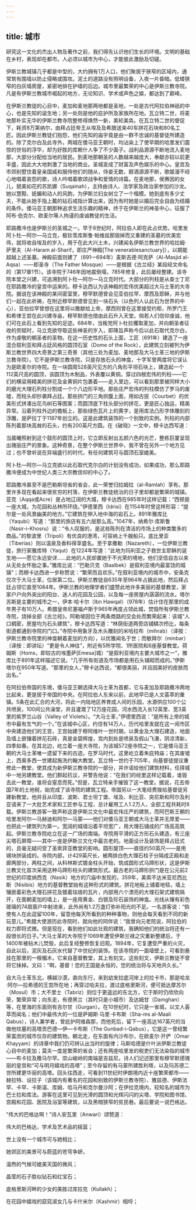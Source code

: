 ```yaml
---
---
---
```

title: 城市
---




研究这一文化的杰出人物及著作之前，我们得先认识他们生长的环境。文明的基础在乡村，表现却在都市。人必须以城市为中心，才能彼此激励及切磋。

伊斯兰教城镇几乎都是中型的，大约拥有1万人口，他们聚居于狭窄的区域内，通常筑有围墙以防止侵略或围攻。泥土的道路没有照明设备，入夜一片昏暗。低矮狭窄的白灰墙房屋，紧密地排在护墙的后边。城市里最繁荣的中心是伊斯兰教寺院。凡是有伊斯兰教城市崛起的地方，无论知识、学术或声色之娱，都达到了巅峰。

在伊斯兰教徒的心目中，麦加和麦地那两地都是圣地，一处是古代阿拉伯神祇的中心，也是先知的诞生地；另一处则是他的庇护所及家族所在地。瓦立特二世，将麦地那朴实无华的伊斯兰教寺院整修得焕然一新，美轮美奂。在瓦立特二世的督促下，耗资8万第纳尔，由拜占廷帝王从埃及及希腊送来40车拼花石块和80名工匠。因此伊斯兰教徒们抱怨，他们先知的庙宇竟是由一群不忠诚的基督徒所建造的。除了克尔白及此寺外，两城在倭马亚王朝时，均沾染上了使早期的哈里发们震惊的世俗的浮华，却为好胜的库赖什人争了不少面子。战利品源源不断地流入麦地那，大部分分配给当地的居民。到麦地那朝圣的人数越来越庞大，奉献亦较以前更丰盛，因此大大地刺激了当地的商业。圣城变成了财富及声色娱乐的中心。皇宫及市郊别墅住着皇亲国戚和服侍他们的随从，侍妾无数，醇酒源源不断，歌姬漫不经心地唱着哀怨的歌，诗人吟唱着歌颂战争和爱情的诗篇。在麦地那，侯赛因的女儿，貌美如花的苏凯娜（Suqainah），主持由诗人、法学家及政治家参加的沙龙。她以慧黠、妩媚和动人的风韵，为伊斯兰妇女树立了一个楷模。她到底有多少丈夫，不能从她手指上戴的钻石戒指计算出来，因为有时她是以婚后完全自由为结婚的条件。倭马亚王朝那种追求生活乐趣的精神，终于在伊斯兰的神圣中心，征服了阿布·伯克尔、欧麦尔等人拘谨的虔诚教徒的生活。

耶路撒冷也是伊斯兰的圣城之一。早于8世纪时，阿拉伯人即在此占优势。哈里发阿卜杜—阿尔—马立克，极钦羡库斯鲁·帕维兹那毁掉而又重建的圣墓的优美宏伟，就将收自埃及的岁入，用于在此大兴土木，兴建闻名伊斯兰教世界的哈拉姆·萨里夫（Al-Haram al-Sharif，即庄严神殿[The venerablesanctuary]），以期能超越上述圣墓。神殿前面则建了（691—694年）麦斯吉德·阿克萨（Al-Masjid al-Aqsa）——即圣寺（The Father Mosque）——是根据《古兰经》某段经文命名的（第17章1节）。该寺院于746年因地震倒塌，785年修复，此后屡经整建。该寺院本堂之兴建，可追溯到阿卜杜—阿尔—马立克时代。大部分的列柱是从查士丁尼在耶路撒冷的皇宫中运来的。穆卡达西认为该神殿的宏伟优美超过大马士革的大寺院。据说在该神殿的某间密室里，穆罕默德曾会见亚伯拉罕、摩西及耶稣，并与他们一起在此祈祷，在附近穆罕默德曾见到一块石头（以色列人认此石为世界的中心），亚伯拉罕曾想在这里将以撒献给上帝，摩西则曾在这里接受约柜，所罗门王和希律王尝在此兴建寺庙，穆罕默德也借由此石升入天堂。倘若人们信仰虔诚，他们可在此石上看到先知的足迹。684年，当叛党阿卜杜拉攫取麦加，并向朝圣者征收的贡赋时，马立克欲夺取这些神圣的岁入，即降旨声称今后以此石取代克尔白，作为虔敬的朝圣者的圣物。在这一历史性的石头上面，工匠（691年）建造了一座混合叙利亚和拜占廷风格的圆顶石室（Dome of the Rock），此建筑立刻被列为伊斯兰教世界四大奇景之第三奇景（其他三处为麦加、麦地那及大马士革三地的伊斯兰教寺院）。它不是伊斯兰教寺院，只是存放石头的神龛，十字军曾两度将它误认为是欧麦尔的寺院。在一块圆周528英尺见方的八角形平坦石块上，建造起一个112英尺高的圆顶，该圆顶为木制品，外表覆以黄铜。穿过四根宏伟的列柱——它们的横梁用精美的拼花及金黄铜片包裹着——走入里边，可以看到那里被同样大小的磨光大理石列柱分割成一个个八边形平地。那些庄严宏伟的列柱模仿了罗马的废墟，而柱头却抄袭拜占廷。那些拱门的三角拱腹上面，用如古拔（Courbet）的优美形式拼凑出花鸟树石等图案；而圆顶底下柱头部分的拼花，更是匠心独运，精美异常。沿着列柱外边的檐板上，那些绿色瓦片上的黄字，是用库法凸形字体雕刻的浮雕，是萨拉丁于1187年创立的。这是此建筑装饰的一个别致的实例。列柱的内部陈列着那块高耸的石头，约有200英尺方圆。在《破晓》一文中，穆卡达西写道：

当晨曦照射到这个鼓形的圆顶上时，它立即反射出五颜六色的光芒，整栋巨厦呈现出瑰丽庄严的景象。这种奇景，在整个伊斯兰世界中，我不曾在另外一个地方见过；也不曾听说在异端盛行的时代，有任何建筑可与圆顶石室媲美。



阿卜杜—阿尔—马立克欲以此石取代克尔白的计划没有成功，如果成功，那么耶路撒冷便成为中世纪人类三大宗教信仰的中心了。

耶路撒冷甚至不是巴勒斯坦省的省会，此一荣誉归拉姆拉（al-Ramlah）享有。那里许多现在看起来很贫穷的村落，在伊斯兰教徒统治的日子里却都是繁荣的城镇。亚克（Aqqa或Acre）是占地辽阔的大城，穆卡达西在985年时这样记载：“西顿是一座大城，为花园和丛林所环绕。”伊德里西（Idrisi）在1154年时曾这样形容：“提尔是一处风景幽美的地方。”它建筑在伸入地中海的岩石上。891年雅库比（Yaqubi）写道：“那里的旅店有五六层那么高。”1047年，纳希尔·库斯鲁（Nasir-i-Khosru）说：“令人叹服的，是这些陈列在清洁的市场上的种类繁多的商品。”的黎波里（Tripoli）有优良的港湾，可容纳上千艘船只。底比里亚（Tiberias）则以温泉及香料得享盛名。至于拿撒勒（Nazareth），一位伊斯兰教徒，旅行家雅库特（Yaqut）在1224年写道：“此地为玛利亚之子救世主耶稣的诞生地——愿它永远安详……此地的人民却置她于不光荣的境地，他们坚信自古以来从无处女怀胎之事。”雅库比说：“巴勒贝克（Baalbek）是叙利亚境内最富饶的城镇”；而穆卡达西进一步称赞说：“繁荣而且欢乐。”在叙利亚境内的城市中，安条克仅次于大马士革，位居第二位。伊斯兰教徒自635年至964年占据此地，然后拜占廷占领它直至1084年。伊斯兰教的地理学者们盛赞此地许多美丽的基督教堂，家家户户向外突出的阳台、迷人的花园及公园，以及每一座房屋内潺潺的流水。塔尔苏斯是主要的城市之一，伊本·哈卡尔（Ibn Hawqal）（978年）估计住在那里的成年男子有10万人。希腊皇帝尼塞福卢斯于965年再度占领此城，焚毁所有伊斯兰教寺院，烧掉全部《古兰经》。阿勒坡因位于两条商路的交会处而繁荣起来：该城“人口稠密，房屋均为石头建筑”，穆卡达西写道：“林荫街道两旁店铺鳞次栉比，每条街道都通到寺院的门口。”寺院中用象牙及木头雕刻的米哈拉布（mihrab）（译按：伊斯兰教寺院里的神龛朝着麦加的方向），以优雅闻名于世；而敏拜尔（minbar）（译按：即讲坛）“更是令人神往”，附近有5所学院、1所医院和6座基督教堂。荷姆斯（Homs，即较古的埃墨萨[Emesa]城）“是叙利亚境内主要大城市之一”，雅库比于891年这样描述它说。“几乎所有街道及市场都是用石头铺砌而成的。”伊斯塔尔在950年写道。“那里的女人，”穆卡达西说，“都很美丽，并且因美好的皮肤而出名。”

在阿拉伯帝国的东境，倭马亚王朝选择大马士革为首都，它与麦加及耶路撒冷两地比起来，更是居于帝国的中央。在阿拉伯人东来以前，此地早已是人文荟萃的重镇。5条在此汇合的大河，将此一内陆地区养育成人间的乐园，水源供应100个公共喷泉，100间公共澡堂，并且灌溉了12万座花园，河水西流入长12英里、宽3英里的紫罗兰山谷（Valley of Violets）。“大马士革，”伊德里西说：“是所有上帝的城市中最有生气的一个。”在该城中心区，约住有14万人，历代哈里发就在这一闹市区中央建造他们的王宫，王宫始建于穆阿维叶一世时期，以黄金及大理石建造，地面及墙上嵌镶着拼花石砖，真是金碧辉煌，宫内到处是喷泉及假山飞瀑，阴凉清新，四季如春。在其北边，屹立着一座大寺院，为该城572座寺院之一，它是倭马亚王朝的大马士革唯一遗留下来的古迹。在罗马时代，这里屹立着朱庇特庙；在其废墟上，西奥多西一世建起施洗约翰大教堂。瓦立特一世约于705年，向基督徒提议重修此一教堂，使其成为新伊斯兰教寺院的一部分，并许诺给他们建筑材料，任择城中一地另建教堂。他们群起抗议，并警告他说：“在我们的经里这样记载着，谁毁去此一教堂，谁将会窒息而死。”但是，瓦立特亲手摧毁了这一教堂。据说，花去帝国7年的土地税，始完成了该寺院的建筑工程。帝国另以一大笔经费拨给基督徒另建新教堂。他并且从印度、波斯、君士坦丁堡、埃及、利比亚、突尼斯和阿尔及利亚请来了一大批艺术家和工匠参与工程，总计雇用工人1.2万人，全部工程共耗时8载。伊斯兰教游客一致声称这是伊斯兰文化中最宏伟庄严的建筑，而阿巴斯王朝的哈里发阿尔—马赫迪和阿尔—马蒙——他们对倭马亚王朝或大马士革并无厚爱——也把此一建筑列为第一。宽阔的城墙沿着平坦宽广，用大理石铺成的广场高高筑起。伊斯兰教寺院屹立在这一广场的南端。寺院用平滑的正方形石头建造，有三座尖塔石屏障——其中一座是伊斯兰文化中最古老的。地面设计及装饰是拜占廷式的，且毫无疑问受了圣索菲亚教堂的影响。圆形屋顶——直径约50英尺——是用锡块拼装成的。寺院内部，计429英尺长，被两排白色大理石柱子分隔成正殿和走廊两部分，两柱之间，从科林斯式镀金柱头开始，筑成圆形式马蹄形状，这是伊斯兰教文化首次采用这种马蹄形柱头的建筑形式。最古老的马蹄形拱门是在公元前2世纪的印度纳西克（Nasik）地方的穴庙中发现的，359年，美索不达米亚尼西比斯（Nisibis）地方的基督教堂始有这种形式的建筑。拼花地板上铺着地毯，墙上镶嵌着彩色大理石拼花及镀着珐琅的瓦片，内部用六个漂亮的大理石架式建筑隔开，在面朝麦加的墙上，是一座用黄金、白银及珍石装饰的神龛。光线从镶有彩色玻璃的74扇窗户中射进来，此外尚有1.2万盏灯弥补阳光的不足。一名游客说：“倘使有人在此逗留100年，留意他每天所看到的种种事物，则他会每天看到不同的新玩意儿。”希腊大使游历此寺院时，就向他的同伴说：“我曾向元老院说，阿拉伯的权力即将式微。但是现在，看到他们如此壮观的建筑，我确知他们的统治将还有一段很长的日子。”大马士革的大寺院于1069年遭受伊斯兰禄之灾重新整建后，于1400年被帖木儿焚毁，此后复经整修恢复旧观。1894年，它复遭受严重的火灾，自此以后，泥灰及石灰水代替了中世纪的装饰。在该寺院的一面墙壁上，可看到悬挂在那里的一根楣木，它来自基督教堂，其上有刻文。这些刻文，伊斯兰教徒不曾将它抹掉。文曰：“啊，基督！您的王国是永恒的，您的统治将与天地共久长。”

自大马士革东北，横越沙漠，直向东行，来到幼发拉底河岸上的拉卡市，那是哈龙·阿尔—拉希德的王宫所在地；再穿过哈夫拉，渡过底格里斯河，便可抵达摩苏尔（Mosul）市；大不里士（Tabriz）则位于更遥远的东北方，它于斯时仍欣欣向荣，繁荣异常；向东走，有德黑兰（其时只是小城市）及达姆甘（Damghan）等，在里海的东面则有吉尔甘（Gurgan）。在10世纪时，它只是一省城，以文人荟萃而闻名；他们中最伟大的一位是萨姆斯·马里·卡布斯（Sha-ms al-Maali Qabus），诗人兼学者，曾庇护阿维森那，而他死后，留下一座高达167英尺的当做他坟墓的高塔贡巴德—伊—卡布斯（The Gunbad-i-Qabus），它是这一曾经繁荣富庶的城市仅存的建筑物。朝北走，在东面有内沙布尔，在欧麦尔·开俨（Omar Khayyam）的诗章中我们仍可辨认出当时的旋律；马斯哈德是什叶派伊斯兰教徒心目中的麦加；莫夫一度是繁荣的省会；还有两座哈里发的税吏们无法染指的城市——布卡拉及撒马尔罕。崇山峻岭的南端是吉兹尼。诗人们记述那里有穆罕默德瑰丽的皇宫和“可与明月嬉戏的高塔”；至今存留的有马蒙所建胜利塔，以及玛苏德二世所建更华丽的高塔。回头往西走，可看到11世纪时伊朗境内近十座繁荣都市——赫拉特、设拉子（该城内有著名的花园和别致的伊斯兰教寺院）、雅兹德、伊斯法罕、卡罕、卡斯温、库姆、哈马丹和克尔曼沙阿；在伊拉克境内，较知名的城市为巴士拉和库法。游客在这里可见到光滑的圆顶和光辉闪闪的尖塔、学院和图书馆、宫殿和花园、医院及浴室等建筑，以及黑暗狭窄的贫民巷。最后要说一说巴格达。

“伟大的巴格达啊！”诗人安瓦里（Anwari）颂赞道：

伟大的巴格达，学术及艺术品的摇篮；

世上没有一个城市可与她相比；

她郊区的美景可与蔚蓝的苍穹争妍，

温煦的气候可媲美天国的微风；

晶莹的石子胜似钻石和红宝石；

底格里斯河畔的少女的美胜过库拉克（Kullakh）；

在花园中嬉戏的窈窕淑女几与卡什米尔（Kashmir）相埒；